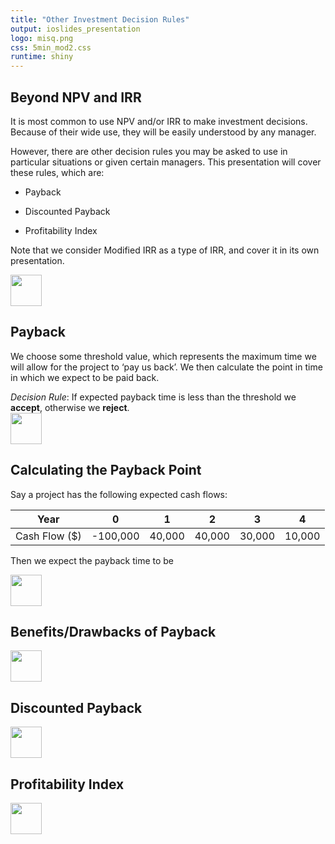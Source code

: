 ```yaml
---
title: "Other Investment Decision Rules"
output: ioslides_presentation
logo: misq.png
css: 5min_mod2.css
runtime: shiny
---
```


## Beyond NPV and IRR

It is most common to use NPV and/or IRR to make investment decisions. Because of their wide use, they will be easily understood by any manager.  

However, there are other decision rules you may be asked to use in particular situations or given certain managers. This presentation will cover these rules, which are:

-  Payback 
  
-  Discounted Payback

-  Profitability Index

Note that we consider Modified IRR as a type of IRR, and cover it in its own presentation. 

<div class="MIfooter"><img src="mi.png" style="height:50px;"></div> 

## Payback

We choose some threshold value, which represents the maximum time we will allow for the project to 'pay us back'. We then calculate the point in time in which we expect to be paid back.

<div class="decisionBox">*Decision Rule*: If expected payback time is less than the threshold we **accept**, otherwise we **reject**.</div>

<div class="MIfooter"><img src="mi.png" style="height:50px;"></div> 

## Calculating the Payback Point

Say a project has the following expected cash flows:

| Year | 0 | 1 | 2 | 3 | 4 |
|---|---|---|---|---|---|
|Cash Flow ($) | -100,000 | 40,000 | 40,000 | 30,000 | 10,000 |

Then we expect the payback time to be


<div class="MIfooter"><img src="mi.png" style="height:50px;"></div> 

## Benefits/Drawbacks of Payback


<div class="MIfooter"><img src="mi.png" style="height:50px;"></div> 

## Discounted Payback

<div class="MIfooter"><img src="mi.png" style="height:50px;"></div> 

## Profitability Index 


<div class="MIfooter"><img src="mi.png" style="height:50px;"></div> 

